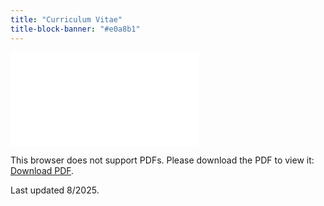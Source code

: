 ```yaml
---
title: "Curriculum Vitae"
title-block-banner: "#e0a8b1"
---
```


<object data="CV.pdf" type="application/pdf" width="900px" height="900px">

<embed src="CV.pdf">

<p>This browser does not support PDFs. Please download the PDF to view it: <a href="CV.pdf">Download PDF</a>.</p>

</embed>

</object>

Last updated 8/2025.
